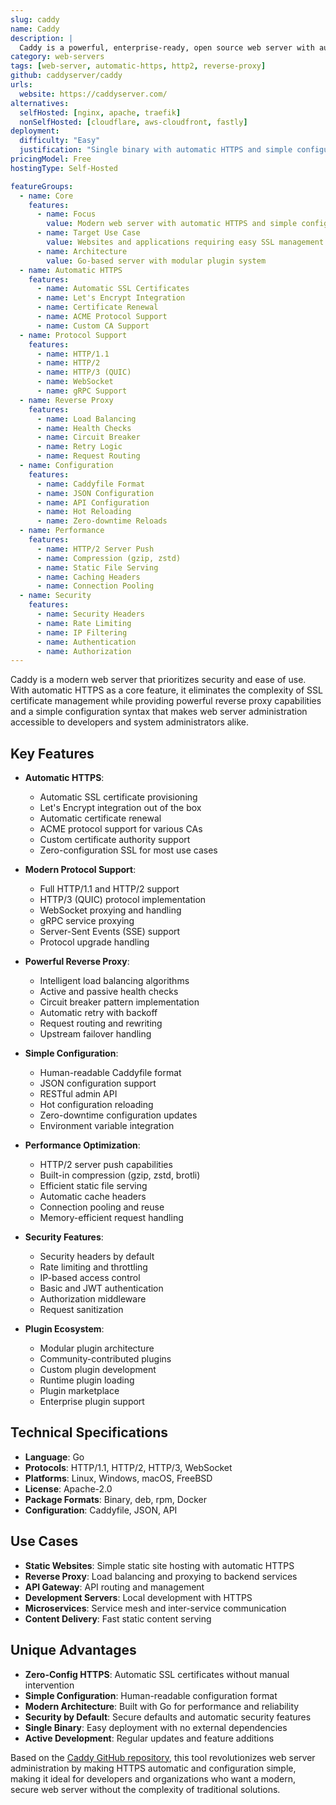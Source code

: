 ```yaml
---
slug: caddy
name: Caddy
description: |
  Caddy is a powerful, enterprise-ready, open source web server with automatic HTTPS. It simplifies web server configuration with automatic SSL certificate management, HTTP/2 support, and a modern architecture designed for ease of use and security by default.
category: web-servers
tags: [web-server, automatic-https, http2, reverse-proxy]
github: caddyserver/caddy
urls:
  website: https://caddyserver.com/
alternatives:
  selfHosted: [nginx, apache, traefik]
  nonSelfHosted: [cloudflare, aws-cloudfront, fastly]
deployment:
  difficulty: "Easy"
  justification: "Single binary with automatic HTTPS and simple configuration. Minimal setup required with sensible defaults."
pricingModel: Free
hostingType: Self-Hosted

featureGroups:
  - name: Core
    features:
      - name: Focus
        value: Modern web server with automatic HTTPS and simple configuration
      - name: Target Use Case
        value: Websites and applications requiring easy SSL management
      - name: Architecture
        value: Go-based server with modular plugin system
  - name: Automatic HTTPS
    features:
      - name: Automatic SSL Certificates
      - name: Let's Encrypt Integration
      - name: Certificate Renewal
      - name: ACME Protocol Support
      - name: Custom CA Support
  - name: Protocol Support
    features:
      - name: HTTP/1.1
      - name: HTTP/2
      - name: HTTP/3 (QUIC)
      - name: WebSocket
      - name: gRPC Support
  - name: Reverse Proxy
    features:
      - name: Load Balancing
      - name: Health Checks
      - name: Circuit Breaker
      - name: Retry Logic
      - name: Request Routing
  - name: Configuration
    features:
      - name: Caddyfile Format
      - name: JSON Configuration
      - name: API Configuration
      - name: Hot Reloading
      - name: Zero-downtime Reloads
  - name: Performance
    features:
      - name: HTTP/2 Server Push
      - name: Compression (gzip, zstd)
      - name: Static File Serving
      - name: Caching Headers
      - name: Connection Pooling
  - name: Security
    features:
      - name: Security Headers
      - name: Rate Limiting
      - name: IP Filtering
      - name: Authentication
      - name: Authorization
---
```


Caddy is a modern web server that prioritizes security and ease of use. With automatic HTTPS as a core feature, it eliminates the complexity of SSL certificate management while providing powerful reverse proxy capabilities and a simple configuration syntax that makes web server administration accessible to developers and system administrators alike.

## Key Features

- **Automatic HTTPS**:

  - Automatic SSL certificate provisioning
  - Let's Encrypt integration out of the box
  - Automatic certificate renewal
  - ACME protocol support for various CAs
  - Custom certificate authority support
  - Zero-configuration SSL for most use cases

- **Modern Protocol Support**:

  - Full HTTP/1.1 and HTTP/2 support
  - HTTP/3 (QUIC) protocol implementation
  - WebSocket proxying and handling
  - gRPC service proxying
  - Server-Sent Events (SSE) support
  - Protocol upgrade handling

- **Powerful Reverse Proxy**:

  - Intelligent load balancing algorithms
  - Active and passive health checks
  - Circuit breaker pattern implementation
  - Automatic retry with backoff
  - Request routing and rewriting
  - Upstream failover handling

- **Simple Configuration**:

  - Human-readable Caddyfile format
  - JSON configuration support
  - RESTful admin API
  - Hot configuration reloading
  - Zero-downtime configuration updates
  - Environment variable integration

- **Performance Optimization**:

  - HTTP/2 server push capabilities
  - Built-in compression (gzip, zstd, brotli)
  - Efficient static file serving
  - Automatic cache headers
  - Connection pooling and reuse
  - Memory-efficient request handling

- **Security Features**:

  - Security headers by default
  - Rate limiting and throttling
  - IP-based access control
  - Basic and JWT authentication
  - Authorization middleware
  - Request sanitization

- **Plugin Ecosystem**:
  - Modular plugin architecture
  - Community-contributed plugins
  - Custom plugin development
  - Runtime plugin loading
  - Plugin marketplace
  - Enterprise plugin support

## Technical Specifications

- **Language**: Go
- **Protocols**: HTTP/1.1, HTTP/2, HTTP/3, WebSocket
- **Platforms**: Linux, Windows, macOS, FreeBSD
- **License**: Apache-2.0
- **Package Formats**: Binary, deb, rpm, Docker
- **Configuration**: Caddyfile, JSON, API

## Use Cases

- **Static Websites**: Simple static site hosting with automatic HTTPS
- **Reverse Proxy**: Load balancing and proxying to backend services
- **API Gateway**: API routing and management
- **Development Servers**: Local development with HTTPS
- **Microservices**: Service mesh and inter-service communication
- **Content Delivery**: Fast static content serving

## Unique Advantages

- **Zero-Config HTTPS**: Automatic SSL certificates without manual intervention
- **Simple Configuration**: Human-readable configuration format
- **Modern Architecture**: Built with Go for performance and reliability
- **Security by Default**: Secure defaults and automatic security features
- **Single Binary**: Easy deployment with no external dependencies
- **Active Development**: Regular updates and feature additions

Based on the [Caddy GitHub repository](https://github.com/caddyserver/caddy), this tool revolutionizes web server administration by making HTTPS automatic and configuration simple, making it ideal for developers and organizations who want a modern, secure web server without the complexity of traditional solutions.
